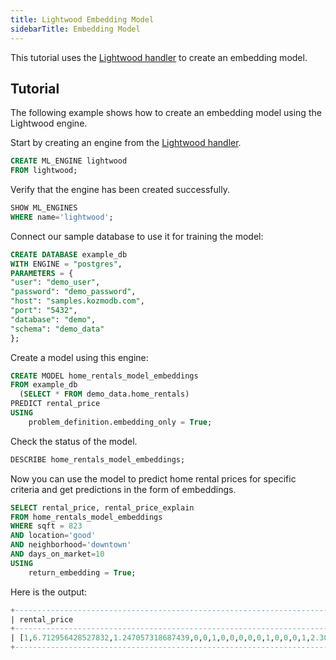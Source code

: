 ```yaml
---
title: Lightwood Embedding Model
sidebarTitle: Embedding Model
---
```


This tutorial uses the [Lightwood handler](https://github.com/digitranslab/kozmodb/tree/main/kozmodb/integrations/handlers/lightwood_handler) to create an embedding model.

## Tutorial

The following example shows how to create an embedding model using the Lightwood engine.

Start by creating an engine from the [Lightwood handler](https://github.com/digitranslab/kozmodb/tree/main/kozmodb/integrations/handlers/lightwood_handler).

```sql
CREATE ML_ENGINE lightwood
FROM lightwood;
```

Verify that the engine has been created successfully.

```sql
SHOW ML_ENGINES
WHERE name='lightwood';
```

<Tip>
Connect our sample database to use it for training the model:

```sql
CREATE DATABASE example_db
WITH ENGINE = "postgres",
PARAMETERS = {
"user": "demo_user",
"password": "demo_password",
"host": "samples.kozmodb.com",
"port": "5432",
"database": "demo",
"schema": "demo_data"
};
```
</Tip>

Create a model using this engine:

```sql
CREATE MODEL home_rentals_model_embeddings
FROM example_db
  (SELECT * FROM demo_data.home_rentals)
PREDICT rental_price
USING
    problem_definition.embedding_only = True;
```

Check the status of the model.

```sql
DESCRIBE home_rentals_model_embeddings;
```

Now you can use the model to predict home rental prices for specific criteria and get predictions in the form of embeddings.

```sql
SELECT rental_price, rental_price_explain
FROM home_rentals_model_embeddings
WHERE sqft = 823
AND location='good'
AND neighborhood='downtown'
AND days_on_market=10
USING
    return_embedding = True;
```

Here is the output:

```sql
+------------------------------------------------------------------------------------------------------------------------------------------------------------------------------------------------------------------------------+----------------------------------------------------------------------------------------------------------------------------------------------------------------------------------------------------------------------------------------------------------------------------------------------------------------------------------------------------------------------------------+
| rental_price                                                                                                                                                                                                                 | rental_price_explain                                                                                                                                                                                                                                                                                                                                                             |
+------------------------------------------------------------------------------------------------------------------------------------------------------------------------------------------------------------------------------+----------------------------------------------------------------------------------------------------------------------------------------------------------------------------------------------------------------------------------------------------------------------------------------------------------------------------------------------------------------------------------+
| [1,6.712956428527832,1.247057318687439,0,0,1,0,0,0,0,0,1,0,0,0,1,2.3025851249694824,0.5629426836967468,0,1,0,0,0,0,0,0,0.7540000081062317,0.3333333432674408,0.35483869910240173,0.9583333134651184,0.7833333611488342,0.25] | {"predicted_value": [1.0, 6.712956428527832, 1.247057318687439, 0.0, 0.0, 1.0, 0.0, 0.0, 0.0, 0.0, 0.0, 1.0, 0.0, 0.0, 0.0, 1.0, 2.3025851249694824, 0.5629426836967468, 0.0, 1.0, 0.0, 0.0, 0.0, 0.0, 0.0, 0.0, 0.7540000081062317, 0.3333333432674408, 0.35483869910240173, 0.9583333134651184, 0.7833333611488342, 0.25], "confidence": null, "anomaly": null, "truth": null} |
+------------------------------------------------------------------------------------------------------------------------------------------------------------------------------------------------------------------------------+----------------------------------------------------------------------------------------------------------------------------------------------------------------------------------------------------------------------------------------------------------------------------------------------------------------------------------------------------------------------------------+
```
